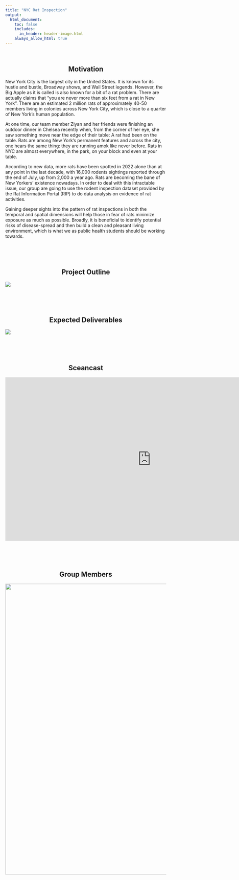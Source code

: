```yaml
---
title: "NYC Rat Inspection"
output: 
  html_document:
    toc: false
    includes:
      in_header: header-image.html
    always_allow_html: true
---
```


&nbsp;

<center><h2><strong>Motivation</strong></h2> </center>

New York City is the largest city in the United States. It is known for its hustle and bustle, Broadway shows, and Wall Street legends. However, the Big Apple as it is called is also known for a bit of a rat problem. There are actually claims that “you are never more than six feet from a rat in New York”. There are an estimated 2 million rats of approximately 40-50 members living in colonies across New York City, which is close to a quarter of New York's human population.

At one time, our team member Ziyan and her friends were finishing an outdoor dinner in Chelsea recently when, from the corner of her eye, she saw something move near the edge of their table: A rat had been on the table. Rats are among New York’s permanent features and across the city, one hears the same thing: they are running amok like never before. Rats in NYC are almost everywhere, in the park, on your block and even at your table.

According to new data, more rats have been spotted in 2022 alone than at any point in the last decade, with 16,000 rodents sightings reported through the end of July, up from 2,000 a year ago. Rats are becoming the bane of New Yorkers’ existence nowadays. In order to deal with this intractable issue, our group are going to use the rodent inspection dataset provided by the <a style="text-decoration:none" href="https://data.cityofnewyork.us/Health/Rodent-Inspection/p937-wjvj"> Rat Information Portal (RIP)</a> to do data analysis on evidence of rat activities. 

Gaining deeper sights into the pattern of rat inspections in both the temporal and spatial dimensions will help those in fear of rats minimize exposure as much as possible. Broadly, it is beneficial to identify potential risks of disease-spread and then build a clean and pleasant living environment, which is what we as public health students should be working towards.

&nbsp;

&nbsp;

<center><h2><strong>Project Outline</strong></h2> </center>


<img src="pic/outline.jpg">


&nbsp;

&nbsp;

<center><h2><strong>Expected Deliverables</strong></h2> </center>


<img src="pic/Delivery.jpg">

&nbsp;

&nbsp;

<center><h2><strong>Sceancast</strong></h2> </center>

<center><iframe width="910px" height = "512px" src="https://www.youtube.com/embed/6rNvxML07CU" frameborder="0" allow="accelerometer; autoplay; clipboard-write; encrypted-media; gyroscope; picture-in-picture" allowfullscreen ></iframe></center>


&nbsp;

&nbsp;

<center><h2><strong>Group Members</strong></h2> </center>

<center><img width="910px" src="pic/members1.jpg"></center>
